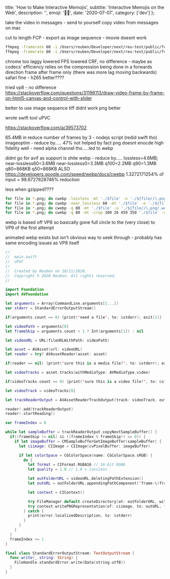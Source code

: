 

  title: 'How to Make Interactive Memojis',
  subtitle: 'Interactive Memojis on the Web',
  description: '',
  emoji: '👦🏻',
  date: '2020-07-07',
  category: ['dev']
};

take the video in messages - send to yourself
copy video from messages on mac

cut to length
FCP - export as image sequence - imovie doesnt work

```bash ZSH
ffmpeg -framerate 60 -i /Users/reuben/Developer/next/reu-test/public/fcp/me-cut/frame-%06d.tiff -c:v libvpx-vp9 -pix_fmt yuva420p -speed 0 -crf 16 -an /Users/reuben/Developer/next/reu-test/public/me-cut.webm
ffmpeg -framerate 60 -i /Users/reuben/Developer/next/reu-test/public/fcp/me-cut/frame-%06d.tiff -c:v libvpx-vp9 -pix_fmt yuva420p -speed 0 -lossless 1 -an /Users/reuben/Developer/next/reu-test/public/me-cut.webm
```


chrome too laggy lowered FPS lowered CRF, no difference - maybe as codecs' efficiency relies on the compression being done in a forwards direction frame after frame only (there was more lag moving backwards)
safari fine - h265 better????

tried vp8 - no difference
https://stackoverflow.com/questions/31196113/draw-video-frame-by-frame-on-html5-canvas-and-control-with-slider


better to use image sequence tiff didnt work png better


wrote swift tool uPVC

https://stackoverflow.com/a/39573702

65.4MB in
reduce number of frames by 3 - nodejs script (redid swift tho)
imageoptim - reduce by..... 47% not helped by fact png doesnt enocde high fidelity well - need alpha channel tho.....led to webp

didnt go for avif as support is shite
webp - reduce by..... lossless=4.6MB; near-lossless60=3.6MB near-lossless0=3.3MB q100=2.2MB q90=1.3MB q80=868KB q50=868KB ALSO
https://developers.google.com/speed/webp/docs/cwebp
1.3272171254% of input = 98.6727828746% reduction

less when gzipped????

```bash ZSH
for file in *.png; do cwebp -lossless -mt './$file' -o './${file//\.png/.webp}'; done
for file in *.png; do cwebp -near_lossless 60 -mt './$file' -o './${file//\.png/.webp}'; done
for file in *.png; do cwebp -q 80 -mt './$file' -o './${file//\.png/.webp}'; done
for file in *.png; do cwebp -q 80 -mt -crop 100 26 459 350 './$file' -o './${file//\.png/.webp}'; done
```


webp is based off VP8 so basically gone full circle to the (very close) to VP9 of the first attempt

animated webp exists but isn't obvious way to seek through - probably has same encoding issues as VP8 itself


```swift Swift
//
//  main.swift
//  uPVC
//
//  Created by Reuben on 10/11/2020.
//  Copyright © 2020 Reuben. All rights reserved.
//

import Foundation
import AVFoundation

let arguments = Array(CommandLine.arguments[1...])
var stderr = StandardErrorOutputStream()

if(arguments.count == 0) {print('need a file', to: &stderr); exit(1)}

let videoPath = arguments[0]
let frameSkip = arguments.count > 1 ? Int(arguments[1]) : nil

let videoURL = URL(fileURLWithPath: videoPath)

let asset = AVAsset(url: videoURL)
let reader = try? AVAssetReader(asset: asset)

if(reader == nil) {print('sure this is a media file?', to: &stderr); exit(1)}

let videoTracks = asset.tracks(withMediaType: AVMediaType.video)

if(videoTracks.count == 0) {print('sure this is a video file?', to: &stderr); exit(1)}

let videoTrack = videoTracks[0]

let trackReaderOutput = AVAssetReaderTrackOutput(track: videoTrack, outputSettings:[String(kCVPixelBufferPixelFormatTypeKey): NSNumber(value: kCVPixelFormatType_32BGRA)])

reader!.add(trackReaderOutput)
reader!.startReading()

var frameIndex = 0

while let sampleBuffer = trackReaderOutput.copyNextSampleBuffer() {
  if((frameSkip != nil) && ((frameIndex % frameSkip!) == 0)) {
    if let imageBuffer = CMSampleBufferGetImageBuffer(sampleBuffer) {
      let ciimage: CIImage = CIImage(cvPixelBuffer: imageBuffer)

      if let colorSpace = CGColorSpace(name: CGColorSpace.sRGB) {
        do {
          let format = CIFormat.RGBA16 // 16-bit RGBA
          let quality = 1.0 // 1.0 = lossless

          let outFolderURL = videoURL.deletingPathExtension()
          let outURL = outFolderURL.appendingPathComponent('frame-\(frameIndex).png')

          let context = CIContext()

          try FileManager.default.createDirectory(at: outFolderURL, withIntermediateDirectories: true, attributes: nil)
          try context.writePNGRepresentation(of: ciimage, to: outURL, format: format, colorSpace: colorSpace, options: [kCGImageDestinationLossyCompressionQuality as CIImageRepresentationOption: quality])
        } catch {
          print(error.localizedDescription, to: &stderr)
        }
      }
    }
  }
  frameIndex += 1
}

final class StandardErrorOutputStream: TextOutputStream {
  func write(_ string: String) {
    FileHandle.standardError.write(Data(string.utf8))
  }
}
```
